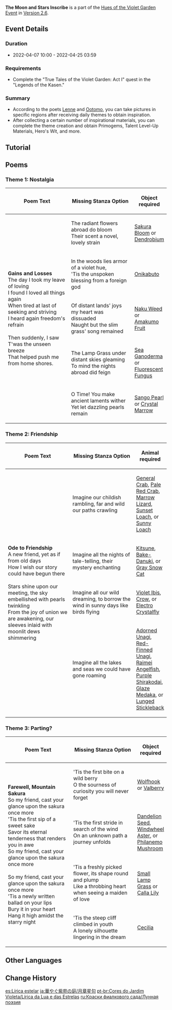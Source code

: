 {{EventTabs
|subpage1=The Moon and Stars Inscribe
|subpage2=Theater Mechanicus
|subpage3=Clash of Lone Blades
|subpage4=The Floral Courtyard
}}
{{Event
|name              = The Moon and Stars Inscribe
|image             = Hues of the Violet Garden The Moon and Stars Inscribe.png
|type              = In-Game
|type2             = sub
|time_known        = yes
|time_start        = 2022-04-07 10:00:00
|time_end          = 2022-04-25 03:59:00
}}
{{Description|The Mondstadt bard Lenne is discussing poetry quite passionately with the Inazuman poet Ootomo...}}
'''The Moon and Stars Inscribe''' is a part of the [[Hues of the Violet Garden]] [[Event]] in [[Version 2.6]].

==Event Details==
===Duration===
* 2022-04-07 10:00 - 2022-04-25 03:59

===Requirements===
* Complete the "True Tales of the Violet Garden: Act I" quest in the "Legends of the Kasen."

===Summary===
* According to the poets [[Lenne]] and [[Ootomo]], you can take pictures in specific regions after receiving daily themes to obtain inspiration.
* After collecting a certain number of inspirational materials, you can complete the theme creation and obtain Primogems, Talent Level-Up Materials, Hero's Wit, and more.

==Tutorial==
{{Tutorial
|image1  = Tutorial The Moon and Stars Inscribe 1.png
|text1   = According to the poets Lenne and Ootomo, you can take pictures in specific regions after receiving daily themes to obtain inspiration.
|image2  = Tutorial The Moon and Stars Inscribe 2.png
|text2   = The more material you obtain, the better you can help the poets Lenne and Ootomo figure out more poetic stanzas, thus helping them to complete their poems faster.
}}

==Poems==
===Theme 1: Nostalgia===
{{Main|Irodori Poetry: Part I}}
{{Description|Upon seeing the sights in a distant land, a vagabond cannot help but remember their home. It would be nice to depict some things that symbolize this distant place...<br />Take pictures of {{Color|Pyro|Inazuma regional specialties}} to get key inspiration material.}}
{{Card|Primogem|40}}{{Card|Mora|20,000}}{{Card|Hero's Wit|2}}{{Card|Philosophies of Transience|2}}
{|class="article-table" style="text-align:center;"
! style="width:16rem;" | Poem Text !! style="width:16rem;" | Missing Stanza Option !! Object required
|-
| rowspan="5" | '''Gains and Losses'''<br />
The day I took my leave of loving<br />
I found I loved all things again<br />
When tired at last of seeking and striving<br />
I heard again freedom's refrain<br />
{{Color|Pyro|missing stanza}}<br />
Then suddenly, I saw<br />
T'was the unseen breeze<br />
That helped push me from home shores.
| The radiant flowers abroad do bloom<br />Their scent a novel, lovely strain || [[Sakura Bloom]] or [[Dendrobium]]
|-
| In the woods lies armor of a violet hue,<br />'Tis the unspoken blessing from a foreign god || [[Onikabuto]]
|-
| Of distant lands' joys my heart was dissuaded<br />Naught but the slim grass' song remained || [[Naku Weed]] or [[Amakumo Fruit]]
|-
| The Lamp Grass under distant skies gleaming<br />To mind the nights abroad did feign || [[Sea Ganoderma]] or [[Fluorescent Fungus]]
|-
| O Time! You make ancient laments wither<br />Yet let dazzling pearls remain || [[Sango Pearl]] or [[Crystal Marrow]]
|}

===Theme 2: Friendship===
{{Main|Irodori Poetry: Part II}}
{{Description|Lamenting that they did not meet sooner, the two poets would like to depict animals wandering the landscape in companionship and compare their friendship to such scenes...<br />Take pictures of {{Color|Pyro|animals found in Inazuma}} to get key inspiration material.}}
{{Card|Primogem|40}}{{Card|Mora|20,000}}{{Card|Hero's Wit|2}}{{Card|Philosophies of Elegance|2}}
{|class="article-table" style="text-align:center;"
! style="width:18rem;" | Poem Text !! style="width:18rem;" | Missing Stanza Option !! Animal required
|-
| rowspan="5" | '''Ode to Friendship'''<br />
A new friend, yet as if from old days<br />
How I wish our story could have begun there<br />
{{Color|Pyro|missing stanza}}<br />
Stars shine upon our meeting, the sky embellished with pearls twinkling<br />
From the joy of union we are awakening, our sleeves inlaid with moonlit dews shimmering
| Imagine our childish rambling, far and wild our paths crawling || [[General Crab]], [[Pale Red Crab]], [[Marrow Lizard]], [[Sunset Loach]], or [[Sunny Loach]]
|-
| Imagine all the nights of tale-telling, their mystery enchanting || [[Kitsune]], [[Bake-Danuki]], or [[Gray Snow Cat]]
|-
| Imagine all our wild dreaming, to borrow the wind in sunny days like birds flying || [[Violet Ibis]], [[Crow]], or [[Electro Crystalfly]]
|-
| Imagine all the lakes and seas we could have gone roaming || [[Adorned Unagi]], [[Red-Finned Unagi]], [[Raimei Angelfish]], [[Purple Shirakodai]], [[Glaze Medaka]], or [[Lunged Stickleback]]
|}

===Theme 3: Parting?===
{{Main|Irodori Poetry: Part III}}
{{Description|All feasts must someday end. The two poets decide to correspond via letters in the future. As a parting gift, they want to pour all their heart and soul into this poem... Take pictures of {{Color|Pyro|Mondstadt's regional specialties}} to get key inspiration material.}}
{{Card|Primogem|40}}{{Card|Mora|20,000}}{{Card|Hero's Wit|2}}{{Card|Philosophies of Light|2}}
{|class="article-table" style="text-align:center;"
! style="width:16rem;" | Poem Text !! style="width:16rem;" | Missing Stanza Option !! Object required
|-
| rowspan="5" | '''Farewell, Mountain Sakura'''<br />
So my friend, cast your glance upon the sakura once more<br />
'Tis the first sip of a sweet sake<br />
Savor its eternal tenderness that renders you in awe<br />
So my friend, cast your glance upon the sakura once more<br />
{{Color|Pyro|missing stanza}}<br />
So my friend, cast your glance upon the sakura once more<br />
'Tis a newly written ballad on your lips<br />
Bury it in your heart<br />
Hang it high amidst the starry night
| 'Tis the first bite on a wild berry<br />O the sourness of curiosity you will never forget || [[Wolfhook]] or [[Valberry]]
|-
| 'Tis the first stride in search of the wind<br />On an unknown path a journey unfolds || [[Dandelion Seed]], [[Windwheel Aster]], or [[Philanemo Mushroom]]
|-
| 'Tis a freshly picked flower, its shape round and plump<br />Like a throbbing heart when seeing a maiden of love || [[Small Lamp Grass]] or [[Calla Lily]]
|-
| 'Tis the steep cliff climbed in youth<br />A lonely silhouette lingering in the dream || [[Cecilia]]
|}

==Other Languages==
{{Other Languages
|en      = The Moon and Stars Inscribe
|zhs     = 月章星句
|zhs_rm  = Yuèzhāng Xīngjù
|zht     = 月章星句
|zht_rm  = Yuèzhāng Xīngjù
|zh_tl   = Moon Chapters, Star Phrases
|zh_note = This is a ''{{w|chengyu}}'' (Chinese idiom) used to describe elegant writing.
|ja      = 月章星句
|ja_rm   = Gesshou Seiku{{Assumed}}
|ja_tl   = Moon Chapters, Star Phrases{{Sino|ja}}
|ko      = 달 같은 {{tt|문장|文章}}, 별 같은 {{tt|시구|詩句}}
|ko_rm   = Dal Gateun Munjang, Byeol Gateun Sigu
|ko_tl   = Sentence like Moon, Line like Stars
|es      = Lírica estelar
|es_tl   = Stellar Lyricism
|fr      = Lyrisme des astres
|fr_tl   = Lyricism of the Stars
|ru      = Лунная поэзия
|ru_tl   = Lunar Poetry
|th      = บทแห่งดวงเดือน วลีแห่งดวงดาว
|th_rm   = 
|th_tl   = 
|vi      = Thơ Nhạc Trăng Sao
|vi_tl   = 
|de      = Mondstrophen und Sternverse
|de_tl   = Moon Stanzas and Star Verses
|id      = Puisi Bulan dan Bintang
|id_tl   = Moon and Star Poem
|pt      = Lírica da Lua e das Estrelas
|pt_tl   = 
|tr      = 
|tr_tl   = 
|it      = 
|it_tl   = 
}}

==Change History==
{{Change History|2.6}}

[[es:Lírica estelar]]
[[ja:華やぐ紫苑の庭/月章星句]]
[[pt-br:Cores do Jardim Violeta/Lírica da Lua e das Estrelas]]
[[ru:Краски фиалкового сада/Лунная поэзия]]